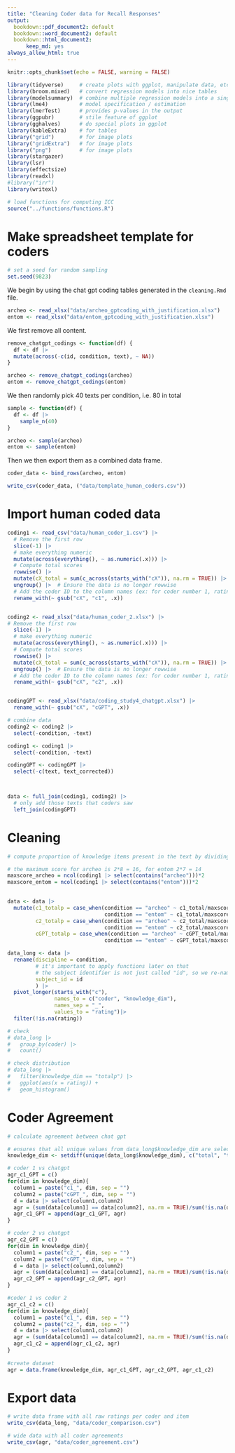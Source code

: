 ```yaml
---
title: "Cleaning Coder data for Recall Responses"
output:
  bookdown::pdf_document2: default
  bookdown::word_document2: default
  bookdown::html_document2:
      keep_md: yes
always_allow_html: true
---
```


```r
knitr::opts_chunk$set(echo = FALSE, warning = FALSE)
```

```r
library(tidyverse)     # create plots with ggplot, manipulate data, etc.
library(broom.mixed)   # convert regression models into nice tables
library(modelsummary)  # combine multiple regression models into a single table
library(lme4)          # model specification / estimation 
library(lmerTest)      # provides p-values in the output
library(ggpubr)        # stile feature of ggplot
library(gghalves)      # do special plots in ggplot
library(kableExtra)    # for tables
library("grid")        # for image plots   
library("gridExtra")   # for image plots
library("png")         # for image plots
library(stargazer)
library(lsr)
library(effectsize)
library(readxl)
#library("irr")
library(writexl)
```

```r
# load functions for computing ICC
source("../functions/functions.R")
```

# Make spreadsheet template for coders

```r
# set a seed for random sampling
set.seed(9823)
```

We begin by using the chat gpt coding tables generated in the `cleaning.Rmd` file. 

```r
archeo <- read_xlsx("data/archeo_gptcoding_with_justification.xlsx")
entom <- read_xlsx("data/entom_gptcoding_with_justification.xlsx")
```

We first remove all content.

```r
remove_chatgpt_codings <- function(df) {
  df <- df |> 
  mutate(across(-c(id, condition, text), ~ NA))
}

archeo <- remove_chatgpt_codings(archeo)
entom <- remove_chatgpt_codings(entom)
```

We then randomly pick 40 texts per condition, i.e. 80 in total

```r
sample <- function(df) {
  df <- df |> 
    sample_n(40)
}

archeo <- sample(archeo)
entom <- sample(entom)
```

Then we then export them as a combined data frame. 

```r
coder_data <- bind_rows(archeo, entom) 

write_csv(coder_data, ("data/template_human_coders.csv"))
```

# Import human coded data

```r
coding1 <- read_csv("data/human_coder_1.csv") |> 
  # Remove the first row
  slice(-1) |> 
  # make everything numeric
  mutate(across(everything(), ~ as.numeric(.x))) |> 
  # Compute total scores
  rowwise() |> 
  mutate(cX_total = sum(c_across(starts_with("cX")), na.rm = TRUE)) |> 
  ungroup() |>  # Ensure the data is no longer rowwise
  # Add the coder ID to the column names (ex: for coder number 1, rating columns start with c1_)
  rename_with(~ gsub("cX", "c1", .x))


coding2 <- read_xlsx("data/human_coder_2.xlsx") |> 
# Remove the first row
  slice(-1) |> 
  # make everything numeric
  mutate(across(everything(), ~ as.numeric(.x))) |> 
  # Compute total scores
  rowwise() |> 
  mutate(cX_total = sum(c_across(starts_with("cX")), na.rm = TRUE)) |> 
  ungroup() |>  # Ensure the data is no longer rowwise
  # Add the coder ID to the column names (ex: for coder number 1, rating columns start with c1_)
  rename_with(~ gsub("cX", "c2", .x))


codingGPT <- read_xlsx("data/coding_study4_chatgpt.xlsx") |> 
  rename_with(~ gsub("cX", "cGPT", .x))

# combine data 
coding2 <- coding2 |>
  select(-condition, -text)

coding1 <- coding1 |>
  select(-condition, -text)

codingGPT <- codingGPT |>
  select(-c(text, text_corrected))



data <- full_join(coding1, coding2) |> 
  # only add those texts that coders saw
  left_join(codingGPT)
```

# Cleaning

```r
# compute proportion of knowledge items present in the text by dividing total knowledge scores by maximum possible score 

# the maximum score for archeo is 2*8 = 16, for entom 2*7 = 14
maxscore_archeo = ncol(coding1 |> select(contains("archeo")))*2
maxscore_entom = ncol(coding1 |> select(contains("entom")))*2
                         

data <- data |>
  mutate(c1_totalp = case_when(condition == "archeo" ~ c1_total/maxscore_archeo,
                               condition == "entom" ~ c1_total/maxscore_entom), 
         c2_totalp = case_when(condition == "archeo" ~ c2_total/maxscore_archeo,
                               condition == "entom" ~ c2_total/maxscore_entom),
         cGPT_totalp = case_when(condition == "archeo" ~ cGPT_total/maxscore_archeo,
                               condition == "entom" ~ cGPT_total/maxscore_entom))

data_long <- data |>
  rename(discipline = condition,
         # it's important to apply functions later on that 
         # the subject identifier is not just called "id", so we re-name it here
         subject_id = id
         ) |> 
  pivot_longer(starts_with("c"), 
               names_to = c("coder", "knowledge_dim"), 
               names_sep = "_", 
               values_to = "rating")|>
  filter(!is.na(rating))

# check
# data_long |>
#   group_by(coder) |>
#   count()

# check distribution
# data_long |>
#   filter(knowledge_dim == "totalp") |>
#   ggplot(aes(x = rating)) + 
#   geom_histogram()

```

# Coder Agreement

```r
# calculate agreement between chat gpt

# ensures that all unique values from data_long$knowledge_dim are selected except "total", "totalp"
knowledge_dim <- setdiff(unique(data_long$knowledge_dim), c("total", "totalp"))

# coder 1 vs chatgpt 
agr_c1_GPT = c()
for(dim in knowledge_dim){
  column1 = paste("c1_", dim, sep = "")
  column2 = paste("cGPT_", dim, sep = "")
  d = data |> select(column1,column2)
  agr = (sum(data[column1] == data[column2], na.rm = TRUE)/sum(!is.na(data[column1] == data[column2])))*100
  agr_c1_GPT = append(agr_c1_GPT, agr)
}

# coder 2 vs chatgpt 
agr_c2_GPT = c()
for(dim in knowledge_dim){
  column1 = paste("c2_", dim, sep = "")
  column2 = paste("cGPT_", dim, sep = "")
  d = data |> select(column1,column2)
  agr = (sum(data[column1] == data[column2], na.rm = TRUE)/sum(!is.na(data[column1] == data[column2])))*100
  agr_c2_GPT = append(agr_c2_GPT, agr)
}

#coder 1 vs coder 2 
agr_c1_c2 = c()
for(dim in knowledge_dim){
  column1 = paste("c1_", dim, sep = "")
  column2 = paste("c2_", dim, sep = "")
  d = data |> select(column1,column2)
  agr = (sum(data[column1] == data[column2], na.rm = TRUE)/sum(!is.na(data[column1] == data[column2])))*100
  agr_c1_c2 = append(agr_c1_c2, agr)
}
  
#create dataset
agr = data.frame(knowledge_dim, agr_c1_GPT, agr_c2_GPT, agr_c1_c2) 
```

# Export data

```r
# write data frame with all raw ratings per coder and item
write_csv(data_long, "data/coder_comparison.csv")

# wide data with all coder agreements
write_csv(agr, "data/coder_agreement.csv")
```
